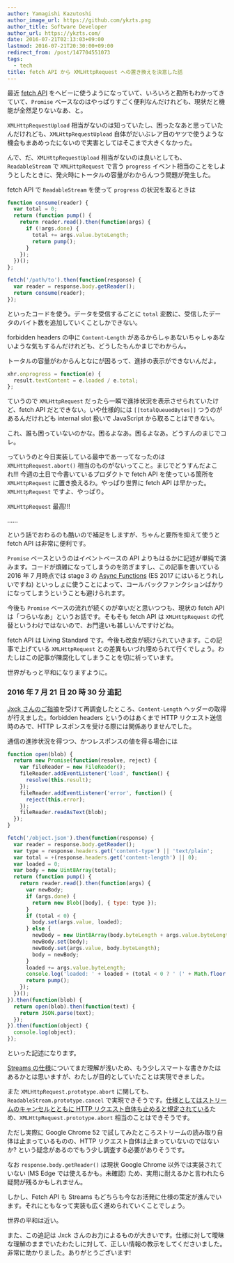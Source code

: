 ```yaml
---
author: Yamagishi Kazutoshi
author_image_url: https://github.com/ykzts.png
author_title: Software Developer
author_url: https://ykzts.com/
date: 2016-07-21T02:13:03+09:00
lastmod: 2016-07-21T20:30:00+09:00
redirect_from: /post/147704551073
tags:
  - tech
title: fetch API から XMLHttpRequest への置き換えを決意した話
---
```


最近 [fetch API](https://fetch.spec.whatwg.org/) をヘビーに使うようになっていて、いろいろと勘所もわかってきていて、`Promise` ベースなのはやっぱりすごく便利なんだけれども、現状だと機能が全然足りないなあ、と。

<!--truncate-->

`XMLHttpRequestUpload` 相当がないのは知っていたし、困ったなあと思っていたんだけれども、`XMLHttpRequestUpload` 自体がだいぶレア目のヤツで使うような機会もまあめったにないので実害としてはそこまで大きくなかった。

んで、だ、`XMLHttpRequestUpload` 相当がないのは良いとしても、`ReadableStream` で `XMLHttpRequest` で言う `progress` イベント相当のことをしようとしたときに、発火時にトータルの容量がわからんつう問題が発生した。

fetch API で `ReadableStream` を使って `progress` の状況を取るときは

```javascript
function consume(reader) {
  var total = 0;
  return (function pump() {
    return reader.read().then(function(args) {
      if (!args.done) {
        total += args.value.byteLength;
        return pump();
      }
    });
  })();
};

fetch('/path/to').then(function(response) {
  var reader = response.body.getReader();
  return consume(reader);
});
```

といったコードを使う。データを受信するごとに `total` 変数に、受信したデータのバイト数を追加していくことしかできない。

forbidden headers の中に `Content-Length` があるからしゃあないちゃしゃあないような気もするんだけれども、どうしたもんかまじでわからん。

トータルの容量がわからんとなにが困るって、進捗の表示ができないんだよ。

```javascript
xhr.onprogress = function(e) {
  result.textContent = e.loaded / e.total;
};
```

ていうので `XMLHttpRequest` だったら一瞬で進捗状況を表示させられていたけど、fetch API だとできない。いや仕様的には `[[totalQueuedBytes]]` つうのがあるんだけれども internal slot 扱いで JavaScript から取ることはできない。

これ、誰も困っていないのかな。困るよなあ。困るよなあ。どうすんのまじでコレ。

っていうのと今日実装している最中であーってなったのは `XMLHttpRequest.abort()` 相当のものがないってこと。まじでどうすんだよこれ!!! 今週の土日で今書いているプロダクトで fetch API を使っている箇所を `XMLHttpRequest` に置き換えるわ。やっぱり世界に fetch API は早かった。`XMLHttpRequest` ですよ、やっぱり。

`XMLHttpRequest` 最高!!!

……

という話でおわるのも酷いので補足をしますが、ちゃんと要所を抑えて使うと fetch API は非常に便利です。

`Promise` ベースというのはイベントベースの API よりもはるかに記述が単純で済みます。コードが煩雑になってしまうのを防ぎますし、この記事を書いている 2016 年 7 月時点では stage 3 の [Async Functions](https://tc39.github.io/ecmascript-asyncawait/) (ES 2017 にはいるとうれしいですね) といっしょに使うことによって、コールバックファンクションばかりになってしまうということも避けられます。

今後も `Promise` ベースの流れが続くのが幸いだと思いつつも、現状の fetch API は「つらいなあ」というお話です。そもそも fetch API は `XMLHttpRequest` の代替というわけではないので、お門違いも甚しいんですけどね。

fetch API は Living Standard です。今後も改良が続けられていきます。この記事で上げている `XMLHttpRequest` との差異もいづれ埋められて行くでしょう。わたしはこの記事が陳腐化してしまうことを切に祈っています。

世界がもっと平和になりますように。

### 2016 年 7 月 21 日 20 時 30 分 追記

[Jxck さんのご指摘](https://twitter.com/Jxck_/status/755971184840192000)を受けて再調査したところ、`Content-Length` ヘッダーの取得が行えました。forbidden headers というのはあくまで HTTP リクエスト送信時のみで、HTTP レスポンスを受ける際には関係ありませんでした。

通信の進捗状況を得つつ、かつレスポンスの値を得る場合には

```javascript
function open(blob) {
  return new Promise(function(resolve, reject) {
    var fileReader = new FileReader();
    fileReader.addEventListener('load', function() {
      resolve(this.result);
    });
    fileReader.addEventListener('error', function() {
      reject(this.error);
    });
    fileReader.readAsText(blob);
  });
}

fetch('/object.json').then(function(response) {
  var reader = response.body.getReader();
  var type = response.headers.get('content-type') || 'text/plain';
  var total = +(response.headers.get('content-length') || 0);
  var loaded = 0;
  var body = new Uint8Array(total);
  return (function pump() {
    return reader.read().then(function(args) {
      var newBody;
      if (args.done) {
        return new Blob([body], { type: type });
      }
      if (total < 0) {
        body.set(args.value, loaded);
      } else {
        newBody = new Uint8Array(body.byteLength + args.value.byteLength);
        newBody.set(body);
        newBody.set(args.value, body.byteLength);
        body = newBody;
      }
      loaded += args.value.byteLength;
      console.log('loaded: ' + loaded + (total < 0 ? ' (' + Math.floor(loaded / total * 1000) / 10 + '%)' : ''));
      return pump();
    });
  })();
}).then(function(blob) {
  return open(blob).then(function(text) {
    return JSON.parse(text);
  });
}).then(function(object) {
  console.log(object);
});
```

といった記述になります。

[Streams の仕様](https://streams.spec.whatwg.org/)についてまだ理解が浅いため、もう少しスマートな書きかたはあるかとは思いますが、わたしが目的としていたことは実現できました。

また `XMLHttpRequest.prototype.abort` に関しても、`ReadableStream.prototype.cancel` で実現できそうです。[仕様としてはストリームのキャンセルとともに HTTP リクエスト自体も止めると規定されている](https://twitter.com/Jxck_/status/755997612126244864)ため、`XMLHttpRequest.prototype.abort` 相当のことはできそうです。

ただし実際に Google Chrome 52 で試してみたところストリームの読み取り自体は止まっているものの、HTTP リクエスト自体は止まっていないのではないか? という疑念があるのでもう少し調査する必要がありそうです。

なお `response.body.getReader()` は現状 Google Chrome 以外では実装されていない (MS Edge では使えるかも。未確認) ため、実用に耐えるかと言われたら疑問が残るかもしれません。

しかし、Fetch API も Streams もどちらも今なお活発に仕様の策定が進んでいます。それにともなって実装も広く進められていくことでしょう。

世界の平和は近い。

また、この追記は Jxck さんのお力によるものが大きいです。仕様に対して曖昧な理解のままでいたわたしに対して、正しい情報の教示をしてくださいました。非常に助かりました。ありがとうございます!
